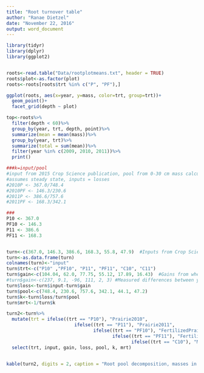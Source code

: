 ```yaml
---
title: "Root turnover table"
author: "Ranae Dietzel"
date: "November 22, 2016"
output: word_document
---
```


```r
library(tidyr)
library(dplyr)
library(ggplot2)


roots<-read.table("Data/rootplotmeans.txt", header = TRUE)
roots$plot<-as.factor(plot)
roots<-roots[roots$trt %in% c("P", "PF"),]

ggplot(roots, aes(x=year, y=mass, color=trt, group=trt))+
  geom_point()+
  facet_grid(depth ~ plot)

top<-roots%>%
  filter(depth < 60)%>%
  group_by(year, trt, depth, point)%>%
  summarize(mean = mean(mass))%>%
  group_by(year, trt)%>%
  summarize(total = sum(mean))%>%
  filter(year %in% c(2009, 2010, 2011))%>%
  print()

###k=input/pool
#input from 2015 Crop Science publication, pool from 0-30 cm mass calculated above
#assumes steady state, inputs = losses 
#2010P <- 367.0/748.4
#2010PF <- 146.3/230.6
#2011P <- 386.6/757.6
#2011PF <- 168.3/342.1 

###
P10 <- 367.0
PF10 <- 146.3
P11 <- 386.6
PF11 <- 168.3


turn<-c(367.0, 146.3, 386.6, 168.3, 55.8, 47.9)  #Inputs from Crop Science
turn<-as.data.frame(turn)
colnames(turn)<-"input"
turn$trt<-c("P10" ,"PF10", "P11", "PF11", "C10", "C11")
turn$gain<-c(104.04, 62.0, 77.75, 55.12, 17.89, 16.43)  #Gains from where? From curve fits somehow
#turn$gain<-c(237, 9.1, -96, 111, 2, 3) #Measured differences between years
turn$loss<-turn$input-turn$gain
turn$pool<-c(748.4, 230.6, 757.6, 342.1, 44.1, 47.2)
turn$k<-turn$loss/turn$pool
turn$mrt<-1/turn$k

turn2<-turn%>%
  mutate(trt = ifelse((trt == "P10"), "Prairie2010",
                         ifelse((trt == "P11"), "Prairie2011",
                                ifelse((trt == "PF10"), "FertilizedPrairie2010",
                                       ifelse((trt == "PF11"), "FertilizedPrairie2011",
                                              ifelse((trt == "C10"), "Maize2010", "Maize2011"))))))%>%
  select(trt, input, gain, loss, pool, k, mrt)
  

kable(turn2, digits = 2, caption = "Root pool decomposition, masses in g/m^2")
```
